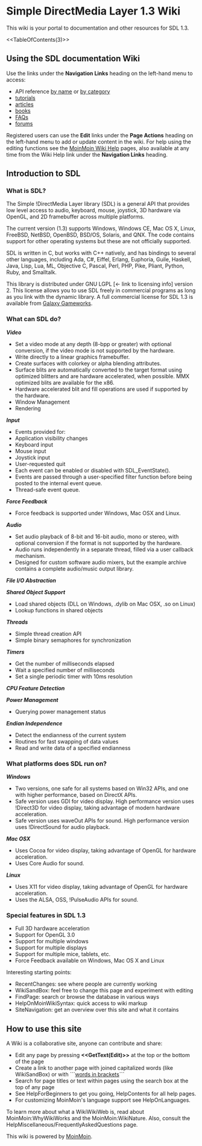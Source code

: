 <!-- # Please edit system and help pages ONLY in the master wiki! -->
<!-- # For more information, please see MoinMoin:MoinDev/Translation. -->
<!-- #master-page:FrontPage -->
<!-- format wiki -->
<!-- language en -->
<!-- pragma section-numbers off -->
<!-- acl Lauren MacDonell:read,write Sam Lantinga:read,write All:read -->
= Simple DirectMedia Layer 1.3 Wiki =
This wiki is your portal to documentation and other resources for SDL 1.3.

<<TableOfContents(3)>>

== Using the SDL documentation Wiki ==
Use the links under the '''Navigation Links''' heading on the left-hand menu to access:

* API reference [[APIRefName|by name]] or [[APIRefCategory|by category]]
* [[Tutorials|tutorials]]
* [[Articles|articles]]
* [[Books|books]]
* [[FAQs]]
* [http://forums.libsdl.org/ forums]

Registered users can use the '''Edit''' links under the '''Page Actions''' heading on the left-hand menu to add or update content in the wiki. For help using the editing functions see the [[HelpOnEditing|MoinMoin Wiki Help]] pages, also available at any time from the Wiki Help link under the '''Navigation Links''' heading.

== Introduction to SDL ==
=== What is SDL? ===
The Simple !DirectMedia Layer library (SDL) is a general API that provides low level access to audio, keyboard, mouse, joystick, 3D hardware via OpenGL, and 2D framebuffer across multiple platforms.

The current version (1.3) supports Windows, Windows CE, Mac OS X, Linux,  FreeBSD, NetBSD, OpenBSD, BSD/OS, Solaris, and QNX. The code contains support for other operating systems but these are not officially supported.

SDL is written in C, but works with C++ natively, and has bindings to several other languages, including Ada, C#, Eiffel, Erlang, Euphoria, Guile, Haskell, Java, Lisp, Lua, ML, Objective C, Pascal, Perl, PHP, Pike, Pliant, Python, Ruby, and Smalltalk.

This library is distributed under GNU LGPL [<- link to licensing info] version 2. This license allows you to use SDL freely in commercial programs as long as you link with the dynamic library. A full commercial license for SDL 1.3 is available from [http://www.galaxygameworks.com Galaxy Gameworks].

=== What can SDL do? ===
'''''Video'''''

* Set a video mode at any depth (8-bpp or greater)                 with optional conversion, if the video mode is                 not supported by the hardware.
* Write directly to a linear graphics framebuffer.
* Create surfaces with colorkey or alpha blending                 attributes.
* Surface blits are automatically converted to the                 target format using optimized blitters and are                 hardware accelerated, when possible. MMX                 optimized blits are available for the x86.
* Hardware accelerated blit and fill operations are                 used if supported by the hardware.
* Window Management
* Rendering

'''''Input'''''

* Events provided for:
* Application visibility changes
* Keyboard input
* Mouse input
* Joystick input
* User-requested quit
* Each event can be enabled or disabled with                 SDL_EventState().
* Events are passed through a user-specified filter                 function before being posted to the internal                 event queue.
* Thread-safe event queue.

'''''Force Feedback'''''

* Force feedback is supported under Windows, Mac OSX and Linux.

'''''Audio'''''

* Set audio playback of 8-bit and 16-bit audio,                 mono or stereo, with optional conversion if the                 format is not supported by the hardware.
* Audio runs independently in a separate thread,                 filled via a user callback mechanism.
* Designed for custom software audio mixers, but                 the example archive contains a complete                 audio/music output library.

'''''File I/O Abstraction'''''

'''''Shared Object Support'''''

* Load shared objects (DLL on Windows, .dylib on Mac OSX, .so on Linux)
* Lookup functions in shared objects

'''''Threads'''''

* Simple thread creation API
* Simple binary semaphores for synchronization

'''''Timers'''''

* Get the number of milliseconds elapsed
* Wait a specified number of milliseconds
* Set a single periodic timer with 10ms resolution

'''''CPU Feature Detection'''''

'''''Power Management'''''

* Querying power management status

'''''Endian Independence'''''

* Detect the endianness of the current system
* Routines for fast swapping of data values
* Read and write data of a specified endianness

=== What platforms does SDL run on? ===
'''''Windows'''''

* Two versions, one safe for all systems based on                 Win32 APIs, and one with higher performance,                 based on DirectX APIs.
* Safe version uses GDI for video display. High                 performance version uses !Direct3D for video                 display, taking advantage of modern hardware                 acceleration.
* Safe version uses waveOut APIs for sound. High                 performance version uses !DirectSound for audio                 playback.

'''''Mac OSX'''''

* Uses Cocoa for video display, taking advantage of OpenGL for hardware acceleration.
* Uses Core Audio for sound.

'''''Linux'''''

* Uses X11 for video display, taking advantage of OpenGL for hardware acceleration.
* Uses the ALSA, OSS, !PulseAudio APIs for sound.

=== Special features in SDL 1.3 ===
* Full 3D hardware acceleration
* Support for OpenGL 3.0
* Support for multiple windows
* Support for multiple displays
* Support for multiple mice, tablets, etc.
* Force Feedback available on Windows, Mac OS X and Linux

Interesting starting points:

* RecentChanges: see where people are currently working
* WikiSandBox: feel free to change this page and experiment with editing
* FindPage: search or browse the database in various ways
* HelpOnMoinWikiSyntax: quick access to wiki markup
* SiteNavigation: get an overview over this site and what it contains

== How to use this site ==
A Wiki is a collaborative site, anyone can contribute and share:

* Edit any page by pressing '''<<GetText(Edit)>>''' at the top or the bottom of the page
* Create a link to another page with joined capitalized words (like WikiSandBox) or with ```[[words in brackets]]```
* Search for page titles or text within pages using the search box at the top of any page
* See HelpForBeginners to get you going, HelpContents for all help pages.
* For customizing MoinMoin's language support see HelpOnLanguages.

To learn more about what a WikiWikiWeb is, read about MoinMoin:WhyWikiWorks and the MoinMoin:WikiNature. Also, consult the HelpMiscellaneous/FrequentlyAskedQuestions page.

This wiki is powered by [http://moinmo.in/ MoinMoin].
